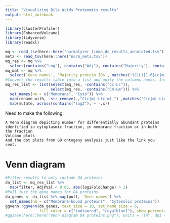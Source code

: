 ```yaml
---
title: "Visualizing Bile Acids Proteomics results"
output: html_notebook
---
```


```r
library(clusterProfiler)
library(EnhancedVolcano)
library(tidyverse)
library(readxl)
```

```r
mq <- read_tsv(here::here("normalyzer_limma_de_results_annotated.tsv"))
meta <- read_tsv(here::here("norm_meta.tsv"))
mq_res <- mq %>% 
  select(contains("Log"), contains("Adj"), contains("Majority"), contains("Gene"))
mq_mat <- mq %>% 
  select(`Gene names`, `Majority protein IDs`, matches("(C|L)[1-6](c|m)"))
#Convert the results table into a list and unify the columns names. Invert the foldChanges, so that comparisons are L-C instead of C-L.
mq_res_list <- list(select(mq_res, -contains("Cc-Lc")),
                    select(mq_res, -contains("Cm-Lm"))) %>% 
  set_names(nm = c("Membrane", "Cyto")) %>% 
  map(rename_with, ~str_remove(.,"C(c|m)-L(c|m)_") ,matches("C(c|m)-L(c|m)_")) %>% 
  map(mutate, across(contains("log2"), ~ -.x))
```

Need to make the following:

    A Venn diagram depicting number for differentially abundant proteins identified in cytoplasmic fraction, in membrane fraction or in both the fraction
    Volcano plots
    And the dot plots from GO ontogeny analysis just like the link you sent.

# Venn diagram

```r
#Filter results to only include DA proteins
da_list <- mq_res_list %>% 
  map(filter, AdjPVal < 0.05, abs(log2FoldChange) > 1)
#Pull just the gene names for DA proteins
da_genes <- da_list %>% map(pull, `Gene names`) %>% 
  set_names(nm = c("Membrane-bound proteins", "Cytosolic proteins"))
ggvenn::ggvenn(da_genes, text_size = 10, set_name_size = 6,
               fill_color = c("indianred", "royalblue1"), show_percentage = F)
#ggsave(here::here("Venn diagram DA proteins.png"), units = "in", dpi = 720, width = 8, height = 6)
```

